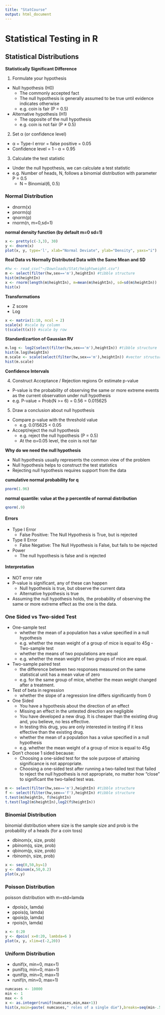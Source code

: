 ```yaml
---
title: "StatCourse"
output: html_document
---
```

# Statistical Testing in R

## Statistical Distributions

**Statistically Significant Difference**

1. Formulate your hypothesis
  - Null hypothesis (H0)
    - The commonly accepted fact
    - The null hypothesis is generally assumed to be true until evidence indicates otherwise
    - e.g. coin is fair (P = 0.5)
  - Alternative hypothesis (H1)
    - The opposite of the null hypothesis
    - e.g. coin is not fair (P ≠ 0.5)
2. Set α (or confidence level)
  - α = Type-I error = false positive = 0.05
  - Confidence level = 1 – α = 0.95
3. Calculate the test statistic
  - Under the null hypothesis, we can calculate a test statistic
  - e.g. Number of heads, N, follows a binomial distribution with parameter P = 0.5
    - N ~ Binomial(6, 0.5)

### Normal Distribution

* dnorm(x)
* pnorm(q)
* qnorm(p)
* rnorm(n, m=0,sd=1)

**normal density function (by default m=0 sd=1)**

```r
x <- pretty(c(-3,3), 30)
y <- dnorm(x)
plot(x, y, type='l', xlab="Normal Deviate", ylab="Density", yaxs="i")
```

**Real Data vs Normally Distributed Data with the Same Mean and SD**

```r
#hw <- read_csv("~/Downloads/Stat/heightweight.csv")
m <- select(filter(hw,sex=='m'),heightIn) #tibble structure
hist(m$heightIn)
x <- rnorm(length(m$heightIn), m=mean(m$heightIn), sd=sd(m$heightIn))
hist(x)
```


**Transformations**

- Z score
- Log

```r
x <- matrix(1:10, ncol = 2)
scale(x) #scale by column
t(scale(t(x))) #scale by row
```

**Standardizartion of Gaussian RV**

```r
m.log <- log2(select(filter(hw,sex=='m'),heightIn)) #tibble structure
hist(m.log$heightIn)
m.scale <- scale(select(filter(hw,sex=='m'),heightIn)) #vector structure
hist(m.scale)
```

**Confidence Intervals**

4. Construct Acceptance / Rejection regions Or estimate p-value
  - P-value is the probability of observing the same or more extreme events as the current observation under null hypothesis
  - e.g. P-value = Prob(N >= 6) = 0.56 = 0.015625

5. Draw a conclusion about null hypothesis
  - Compare p-value with the threshold value
	  - e.g. 0.015625 < 0.05
  - Accept/reject the null hypothesis
	  - e.g. reject the null hypothesis (P = 0.5)
	  - At the α=0.05 level, the coin is not fair


**Why do we need the null hypothesis**

- Null hypothesis usually represents the common view of the problem
- Null hypothesis helps to construct the test statistics
- Rejecting null hypothesis requires support from the data

**cumulative normal probability for q**
```r
pnorm(1.96)
```

**normal quantile: value at the p percentile of normal distribution **
```r
qnorm(.9)
```

#### Errors

- Type I Error
  - False Positive: The Null Hypothesis is True, but is rejected
- Type II Error
  - False Negative: The Null Hypothesis is False, but fails to be rejected
- Power
  - The null hypothesis is false and is rejected
  
#### Interpretation

- NOT error rate
- P-value is significant, any of these can happen
  - Null hypothesis is true, but observe the current data
  - Alternative hypothesis is true
- Assuming the null hypothesis holds, the probability of observing the same or more extreme effect as the one is the data. 

### One Sided vs Two-sided Test

- One-sample test
  - whether the mean of a population has a value specified in a null hypothesis
  - e.g. whether the mean weight of a group of mice is equal to 45g
-Two-sample test
  - whether the means of two populations are equal
  - e.g. whether the mean weight of two groups of mice are equal.
- Two-sample paired test
  - the difference between two responses measured on the same statistical unit has a mean value of zero
  - e.g. for the same group of mice, whether the mean weight changed after a treatment.
- Test of beta in regression
  - whether the slope of a regression line differs significantly from 0

- One Sided
  - You have a hypothesis about the direction of an effect
  - Missing an effect in the untested direction are negligible
  - You have developed a new drug. It is cheaper than the existing drug and, you believe, no less effective.
  - In testing this drug, you are only interested in testing if it less effective than the existing drug.
  - whether the mean of a population has a value specified in a null hypothesis
  - e.g. whether the mean weight of a group of mice is equal to 45g
- Don't choose 1 sided because:
  - Choosing a one-sided test for the sole purpose of attaining significance is not appropriate.
  - Choosing a one-sided test after running a two-tailed test that failed to reject the null hypothesis is not appropriate, no matter how "close" to significant the two-tailed test was.

```r
m <- select(filter(hw,sex=='m'),heightIn) #tibble structure
f <- select(filter(hw,sex=='f'),heightIn) #tibble structure
t.test(m$heightIn, f$heightIn)
t.test(log2(m$heightIn),log2(f$heightIn))
```


### Binomial Distribution

binomial distribution where size is the sample size and prob is the probability of a heads (for a coin toss) 

- dbinom(x, size, prob)
- pbinom(q, size, prob)
- qbinom(p, size, prob)
- rbinom(n, size, prob)

```r
x <- seq(0,50,by=1)
y <- dbinom(x,50,0.2)
plot(x,y)
```

### Poisson Distribution

poisson distribution with m=std=lamda

- dpois(x, lamda)
- ppois(q, lamda)
- qpois(p, lamda)
- rpois(n, lamda)

```r
x <- 0:20
y <- dpois( x=0:20, lambda=6 )
plot(x, y, xlim=c(-2,20))
```

### Uniform Distribution

- dunif(x, min=0, max=1)
- punif(q, min=0, max=1)
- qunif(p, min=0, max=1)
- runif(n, min=0, max=1)

```r
numcases <- 10000
min <- 1
max <- 6
x <- as.integer(runif(numcases,min,max+1))
hist(x,main=paste( numcases," roles of a single die"),breaks=seq(min-.5,max+.5,1))
```
